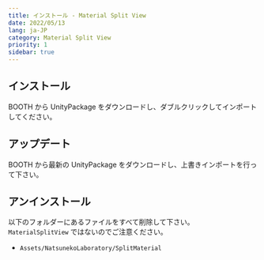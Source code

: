 ```yaml
---
title: インストール - Material Split View
date: 2022/05/13
lang: ja-JP
category: Material Split View
priority: 1
sidebar: true
---
```


## インストール

BOOTH から UnityPackage をダウンロードし、ダブルクリックしてインポートしてください。

## アップデート

BOOTH から最新の UnityPackage をダウンロードし、上書きインポートを行って下さい。

## アンインストール

以下のフォルダーにあるファイルをすべて削除して下さい。  
`MaterialSplitView` ではないのでご注意ください。

- `Assets/NatsunekoLaboratory/SplitMaterial`
